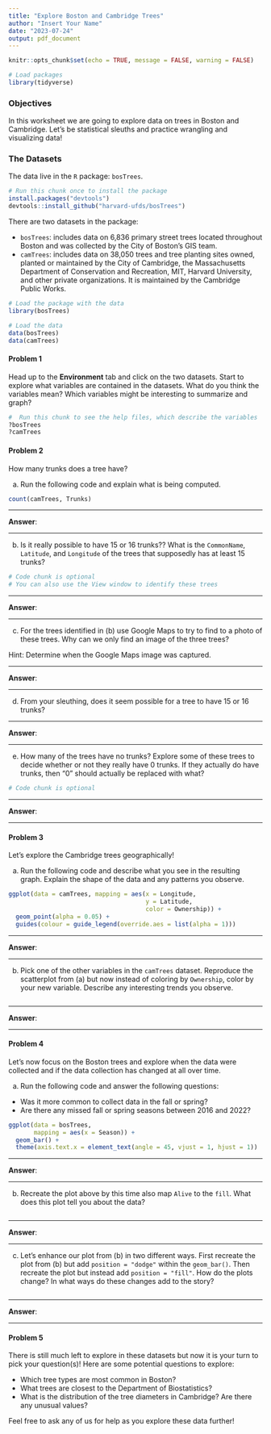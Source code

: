 ```yaml
---
title: "Explore Boston and Cambridge Trees"
author: "Insert Your Name"
date: "2023-07-24"
output: pdf_document
---
```


```r
knitr::opts_chunk$set(echo = TRUE, message = FALSE, warning = FALSE)

# Load packages
library(tidyverse)
```



### Objectives

In this worksheet we are going to explore data on trees in Boston and Cambridge.  Let's be statistical sleuths and practice wrangling and visualizing data!

### The Datasets

The data live in the `R` package: `bosTrees`.

```r
# Run this chunk once to install the package
install.packages("devtools")
devtools::install_github("harvard-ufds/bosTrees")
```

There are two datasets in the package:

* `bosTrees`: includes data on 6,836 primary street trees located throughout Boston and was collected by the City of Boston's GIS team.
* `camTrees`: includes data on 38,050 trees and tree planting sites owned, planted or maintained by the City of Cambridge, the Massachusetts Department of Conservation and Recreation, MIT, Harvard University, and other private organizations.  It is maintained by the Cambridge Public Works.


```r
# Load the package with the data
library(bosTrees)

# Load the data
data(bosTrees)
data(camTrees)
```


#### Problem 1

Head up to the **Environment** tab and click on the two datasets.  Start to explore what variables are contained in the datasets.  What do you think the variables mean?  Which variables might be interesting to summarize and graph?

```r
#  Run this chunk to see the help files, which describe the variables
?bosTrees
?camTrees
```

#### Problem 2

How many trunks does a tree have?  

a. Run the following code and explain what is being computed.

```r
count(camTrees, Trunks)
```


******************************************************


**Answer**: 


******************************************************

b. Is it really possible to have 15 or 16 trunks??  What is the `CommonName`, `Latitude`, and `Longitude` of the trees that supposedly has at least 15 trunks?

```r
# Code chunk is optional
# You can also use the View window to identify these trees

```



******************************************************


**Answer**: 


******************************************************

c.  For the trees identified in (b) use Google Maps to try to find to a photo of these trees.  Why can we only find an image of the three trees?

Hint: Determine when the Google Maps image was captured.


******************************************************


**Answer**: 


******************************************************

d.  From your sleuthing, does it seem possible for a tree to have 15 or 16 trunks?


******************************************************


**Answer**: 


******************************************************


e. How many of the trees have no trunks?  Explore some of these trees to decide whether or not they really have 0 trunks.  If they actually do have trunks, then "0" should actually be replaced with what?


```r
# Code chunk is optional

```


******************************************************


**Answer**: 


******************************************************


#### Problem 3

Let's explore the Cambridge trees geographically!

a. Run the following code and describe what you see in the resulting graph.  Explain the shape of the data and any patterns you observe.

```r
ggplot(data = camTrees, mapping = aes(x = Longitude,
                                      y = Latitude,
                                      color = Ownership)) +
  geom_point(alpha = 0.05) +
  guides(colour = guide_legend(override.aes = list(alpha = 1)))
```

******************************************************


**Answer**: 


******************************************************


b. Pick one of the other variables in the `camTrees` dataset.  Reproduce the scatterplot from (a) but now instead of coloring by `Ownership`, color by your new variable.  Describe any interesting trends you observe.

```r

```


******************************************************


**Answer**: 


******************************************************


#### Problem 4

Let's now focus on the Boston trees and explore when the data were collected and if the data collection has changed at all over time.


a. Run the following code and answer the following questions:

- Was it more common to collect data in the fall or spring?
- Are there any missed fall or spring seasons between 2016 and 2022?  

```r
ggplot(data = bosTrees, 
       mapping = aes(x = Season)) +
  geom_bar() + 
  theme(axis.text.x = element_text(angle = 45, vjust = 1, hjust = 1))
```

******************************************************


**Answer**: 


******************************************************


b. Recreate the plot above by this time also map `Alive` to the `fill`.  What does this plot tell you about the data?

```r

```

******************************************************


**Answer**: 


******************************************************

c. Let's enhance our plot from (b) in two different ways.  First recreate the plot from (b) but add `position = "dodge"` within the `geom_bar()`.  Then recreate the plot but instead add `position = "fill"`.  How do the plots change?  In what ways do these changes add to the story?

```r


```


******************************************************


**Answer**: 


******************************************************


#### Problem 5

There is still much left to explore in these datasets but now it is your turn to pick your question(s)!  Here are some potential questions to explore:

* Which tree types are most common in Boston?
* What trees are closest to the Department of Biostatistics?
* What is the distribution of the tree diameters in Cambridge?  Are there any unusual values?

Feel free to ask any of us for help as you explore these data further!  
